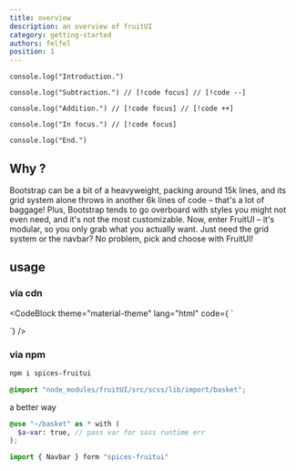 ```yaml
---
title: overview
description: an overview of fruitUI
category: getting-started
authors: felfel
position: 1
---
```


```tsx
console.log("Introduction.")

console.log("Subtraction.") // [!code focus] // [!code --]

console.log("Addition.") // [!code focus] // [!code ++]

console.log("In focus.") // [!code focus]

console.log("End.")
```

## Why ?

Bootstrap can be a bit of a heavyweight, packing around 15k lines,
and its grid system alone throws in another 6k lines of code – that's a lot of baggage! Plus,
Bootstrap tends to go overboard with styles you might not even need, 
and it's not the most customizable. Now, enter FruitUI – it's modular, so you only grab what you actually want. Just need the grid system or the navbar? No problem, pick and choose with FruitUI!

## usage

### via cdn


<CodeBlock theme="material-theme" lang="html" code={
`<!-- js -->
<script src="https://cdn.jsdelivr.net/npm/spices-fruitui"></script>

<!-- css -->
<link rel="stylesheet" href="https://cdn.jsdelivr.net/npm/spices-fruitui/style">`} />

### via npm

```bash
npm i spices-fruitui
```



```scss
@import "node_modules/fruitUI/src/scss/lib/import/basket";

```
a better way

```scss
@use "~/basket" as * with (
  $a-var: true, // pass var for sass runtime err
);

```


```js
import { Navbar } form "spices-fruitui"

```